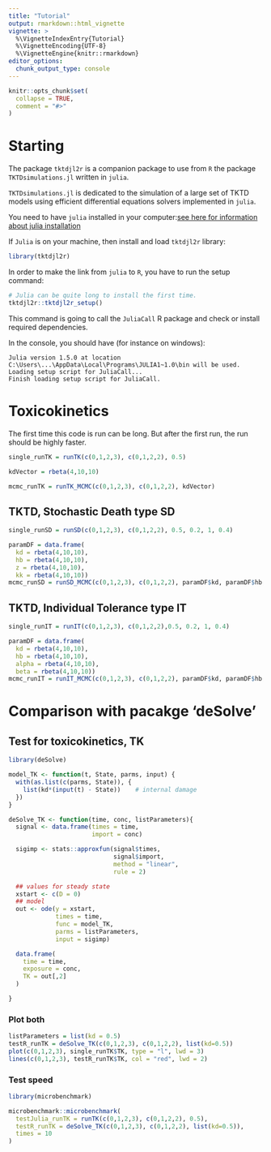 ---
title: "Tutorial"
output: rmarkdown::html_vignette
vignette: >
  %\VignetteIndexEntry{Tutorial}
  %\VignetteEncoding{UTF-8}
  %\VignetteEngine{knitr::rmarkdown}
editor_options: 
  chunk_output_type: console
---

```{r, include = FALSE}
knitr::opts_chunk$set(
  collapse = TRUE,
  comment = "#>"
)
```

# Starting

The package `tktdjl2r` is a companion package to use from `R` the package `TKTDsimulations.jl` written in `julia`.

`TKTDsimulations.jl` is dedicated to the simulation of a large set of TKTD models using efficient differential equations solvers
implemented in `julia`.

You need to have `julia` installed in your computer:[see here for information about julia installation](https://julialang.org/downloads/)

If `Julia` is on your machine, then install and load `tktdjl2r` library:

```{r setup, eval=FALSE}
library(tktdjl2r)
```

In order to make the link from `julia` to `R`, you have to run the setup command:

```{r setup_tktdjl2r, eval=FALSE}
# Julia can be quite long to install the first time.
tktdjl2r::tktdjl2r_setup()
```

This command is going to call the `JuliaCall` R package and check or install required dependencies.

In the console, you should have (for instance on windows):

```
Julia version 1.5.0 at location C:\Users\...\AppData\Local\Programs\JULIA1~1.0\bin will be used.
Loading setup script for JuliaCall...
Finish loading setup script for JuliaCall.
```

# Toxicokinetics

The first time this code is run can be long. But after the first run, the run should be highly faster.

```{r runTK, eval=FALSE}
single_runTK = runTK(c(0,1,2,3), c(0,1,2,2), 0.5)
```


```{r runTK_MCMC, eval=FALSE}
kdVector = rbeta(4,10,10)

mcmc_runTK = runTK_MCMC(c(0,1,2,3), c(0,1,2,2), kdVector)
```


## TKTD, Stochastic Death type SD

```{r runSD, eval=FALSE}
single_runSD = runSD(c(0,1,2,3), c(0,1,2,2), 0.5, 0.2, 1, 0.4)
```


```{r runSD_MCMC, eval=FALSE}
paramDF = data.frame(
  kd = rbeta(4,10,10),
  hb = rbeta(4,10,10),
  z = rbeta(4,10,10),
  kk = rbeta(4,10,10))
mcmc_runSD = runSD_MCMC(c(0,1,2,3), c(0,1,2,2), paramDF$kd, paramDF$hb, paramDF$z, paramDF$kk)
```

## TKTD, Individual Tolerance type IT

```{r runIT, eval=FALSE}
single_runIT = runIT(c(0,1,2,3), c(0,1,2,2),0.5, 0.2, 1, 0.4)
```

```{r runIT_MCMC, eval=FALSE}
paramDF = data.frame(
  kd = rbeta(4,10,10),
  hb = rbeta(4,10,10),
  alpha = rbeta(4,10,10),
  beta = rbeta(4,10,10))
mcmc_runIT = runIT_MCMC(c(0,1,2,3), c(0,1,2,2), paramDF$kd, paramDF$hb, paramDF$alpha, paramDF$beta)
```

# Comparison with pacakge 'deSolve'

## Test for toxicokinetics, TK

```{r deSolveTK, eval=FALSE}
library(deSolve)

model_TK <- function(t, State, parms, input) {
  with(as.list(c(parms, State)), {
    list(kd*(input(t) - State))    # internal damage
  })
}

deSolve_TK <- function(time, conc, listParameters){
  signal <- data.frame(times = time,
                       import = conc)

  sigimp <- stats::approxfun(signal$times,
                             signal$import,
                             method = "linear",
                             rule = 2)

  ## values for steady state
  xstart <- c(D = 0)
  ## model
  out <- ode(y = xstart,
             times = time,
             func = model_TK,
             parms = listParameters,
             input = sigimp)

  data.frame(
    time = time,
    exposure = conc,
    TK = out[,2]
  )

}
```

### Plot both

```{r plotTK, eval=FALSE}
listParameters = list(kd = 0.5)
testR_runTK = deSolve_TK(c(0,1,2,3), c(0,1,2,2), list(kd=0.5))
plot(c(0,1,2,3), single_runTK$TK, type = "l", lwd = 3)
lines(c(0,1,2,3), testR_runTK$TK, col = "red", lwd = 2)
```

### Test speed

```{r speedTK, eval=FALSE}
library(microbenchmark)

microbenchmark::microbenchmark(
  testJulia_runTK = runTK(c(0,1,2,3), c(0,1,2,2), 0.5),
  testR_runTK = deSolve_TK(c(0,1,2,3), c(0,1,2,2), list(kd=0.5)),
  times = 10
)
```



